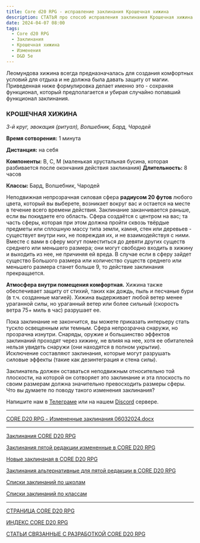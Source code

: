 ```yaml
---
title: Core d20 RPG - исправление заклинания Крошечная хижина
description: СТАТЬЯ про способ исправления заклинания Крошечная хижина
date: 2024-04-07 08:00
tags:
  - Core d20 RPG
  - Заклинания
  - Крошечная хижина
  - Изменения
  - D&D 5e
---
```


Леомундова хижина всегда предназначалась для создания комфортных условий для отдыха и не должна была давать защиту от магии. Приведенная ниже формулировка делает именно это - сохраняя функционал, который предполагается и убирая случайно попавший функционал заклинания.

### **КРОШЕЧНАЯ ХИЖИНА**

_3-й круг, эвокация (ритуал), Волшебник, Бард, Чародей_

**Время сотворения:** 1 минута

**Дистанция:** на себя

**Компоненты:** В, С, М (маленькая хрустальная бусина, которая разбивается после окончания действия заклинания)
**Длительность:** 8 часов

**Классы:** Бард, Волшебник, Чародей

Неподвижная непрозрачная силовая сфера **радиусом 20 футов** любого цвета, который вы выберете, возникает вокруг вас и остается на месте в течение всего времени действия. Заклинание заканчивается раньше, если вы покидаете его область. Сфера создаётся с центром на вас; та часть сферы, которая при этом должна пройти сквозь твёрдые предметы или сплошную массу типа земли, камня, стен или деревьев - существует внутри них, не повреждая их, и не взаимодействуя с ними.
Вместе с вами в сферу могут поместиться до девяти других существ среднего или меньшего размера; они могут свободно входить в хижину и выходить из нее, не причиняя ей вреда. В случае если в сферу зайдет существо Большого размера или количество существ среднего или меньшего размера станет больше 9, то действие заклинания прекращается.

**Атмосфера внутри помещения комфортная.** Хижина также обеспечивает защиту от стихий, таких как дождь, пыль и песчаные бури (в т.ч. созданные магией). Хижина выдерживает любой ветер менее ураганной силы, но ураганный ветер или более сильный (скорость ветра 75+ миль в час) разрушает ее.

Пока заклинание не закончится, вы можете приказать интерьеру стать тускло освещенным или темным. Сфера непрозрачна снаружи, но прозрачна изнутри. Снаряды, оружие и большинство эффектов заклинаний проходят через хижину, не влияя на нее, хотя ее обитателей нельзя увидеть снаружи (они находятся в полном укрытии). Исключение составляют заклинания, которые могут разрушать силовые эффекты (такие как дезинтеграция и стена силы).

Заклинатель должен оставаться неподвижным относительно той плоскости, на которой он сотворяет это заклинание и эта плоскость по своим размерам должна значительно превосходить размеры сферы.
Что вы думаете по поводу такого изменения заклинания?

Напишите нам в [Телеграме](https://t.me/cyborgs_and_mages) или на нашем [Discord](https://discord.gg/yrJqvCqU3w) сервере.

---

[CORE D20 RPG - Измененные заклинания 06032024.docx](https://1drv.ms/w/s!Atcrhwwo1lBA5J57m0FpTrlA8nMN3A?e=f1g5or)

---

[Заклинания CORE D20 RPG](https://cyborgsandmages.com/posts/cored20rpg/spells)

[Заклинания пятой редакции измененные в CORE D20 RPG](https://cyborgsandmages.com/posts/cored20rpg/magic-changed-5e-spells)

[Новые заклинаная в CORE D20 RPG](https://cyborgsandmages.com/posts/cored20rpg/magic-new-spells)

[Заклинания альтернативные для пятой редакции в CORE D20 RPG](https://cyborgsandmages.com/posts/cored20rpg/magic-alternative-5e-spells)

[Списки заклинаний по школам](https://cyborgsandmages.com/posts/cored20rpg/magic-school-spell-lists)

[Списки заклинаний по классам](https://cyborgsandmages.com/posts/cored20rpg/magic-class-spell-lists)

---

[СТРАНИЦА CORE D20 RPG](https://cyborgsandmages.com/cored20rpg/)

[ИНДЕКС CORE D20 RPG](https://cyborgsandmages.com/cored20rpg/1)

[СТАТЬИ СВЯЗАННЫЕ С РАЗРАБОТКОЙ CORE D20 RPG](https://cyborgsandmages.com/core-d20/1)
